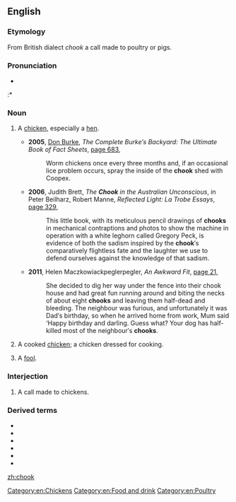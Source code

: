==English==

===Etymology===
From British dialect ''chook'' a call made to poultry or pigs.

===Pronunciation===
* {{IPA|/tʃʊk/|lang=en}}
:* {{rhymes|ʊk|lang=en}}

===Noun===
{{en-noun}}

# {{lb|en|Australia|New Zealand|slang}} A [[chicken]], especially a [[hen]].
#* '''2005''', [[w:Don Burke|Don Burke]], ''The Complete Burke′s Backyard: The Ultimate Book of Fact Sheets'', [http://books.google.com.au/books?id=MMMjW6AuzHAC&pg=PA683&dq=%22chook%22|%22chooks%22+-intitle:%22chook|chooks%22+-inauthor:%22%22&hl=en&sa=X&ei=7y0lT6rrLcWgiQfFvMHQBA&redir_esc=y#v=onepage&q=%22chook%22|%22chooks%22%20-intitle%3A%22chook|chooks%22%20-inauthor%3A%22%22&f=false page 683],
#*: Worm chickens once every three months and, if an occasional lice problem occurs, spray the inside of the '''chook''' shed with Coopex.
#* '''2006''', Judith Brett, ''The '''Chook''' in the Australian Unconscious'', in Peter Beilharz, Robert Manne, ''Reflected Light: La Trobe Essays'', [http://books.google.com.au/books?id=6hvUkbZoItUC&pg=PA329&dq=%22chook%22|%22chooks%22+-intitle:%22chook|chooks%22+-inauthor:%22%22&hl=en&sa=X&ei=ZyglT-CaO8mZiAeQoaHdBA&redir_esc=y#v=onepage&q=%22chook%22|%22chooks%22%20-intitle%3A%22chook|chooks%22%20-inauthor%3A%22%22&f=false page 329],
#*: This little book, with its meticulous pencil drawings of '''chooks''' in mechanical contraptions and photos to show the machine in operation with a white leghorn called Gregory Peck, is evidence of both the sadism inspired by the '''chook'''′s comparatively flightless fate and the laughter we use to defend ourselves against the knowledge of that sadism.
#* '''2011''', Helen Maczkowiackpeglerpegler, ''An Awkward Fit'', [http://books.google.com.au/books?id=UL9wvt1J6-cC&pg=PA21&dq=%22chook%22|%22chooks%22+-intitle:%22chook|chooks%22+-inauthor:%22%22&hl=en&sa=X&ei=ZyglT-CaO8mZiAeQoaHdBA&redir_esc=y#v=onepage&q=%22chook%22|%22chooks%22%20-intitle%3A%22chook|chooks%22%20-inauthor%3A%22%22&f=false page 21],
#*: She decided to dig her way under the fence into their chook house and had great fun running around and biting the necks of about eight '''chooks''' and leaving them half-dead and bleeding. The neighbour was furious, and unfortunately it was Dad′s birthday, so when he arrived home from work, Mum said ‘Happy birthday and{{sic}} darling. Guess what? Your dog has half-killed most of the neighbour′s '''chooks'''.
# {{lb|en|Australia|New Zealand|slang}} A cooked [[chicken]]; a chicken dressed for cooking.
# {{lb|en|Australia|dated}} A [[fool]].

===Interjection===
{{en-interj}}
# {{lb|en|Australia}} A call made to chickens.

===Derived terms===
* {{l|en|chook chaser}}
* {{l|en|chookhouse}}
* {{l|en|chook poop}}
* {{l|en|chook raffle}}
* {{l|en|chook wheel}}
* {{l|en|chookyard}}

[[Category:en:Chickens]]
[[Category:en:Food and drink]]
[[Category:en:Poultry]]

[[zh:chook]]